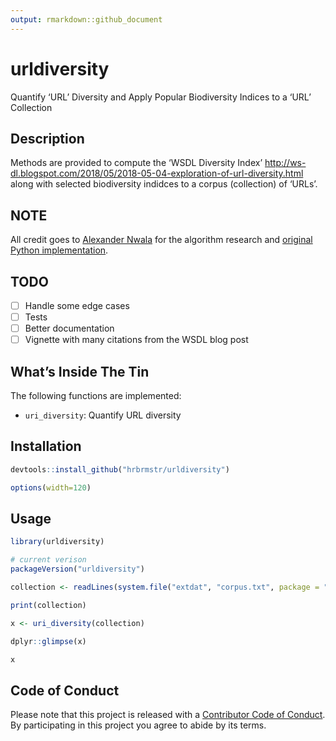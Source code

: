 ```yaml
---
output: rmarkdown::github_document
---
```


# urldiversity

Quantify 'URL' Diversity and Apply Popular Biodiversity Indices to a 'URL' Collection

## Description

Methods are provided to compute the 'WSDL Diversity Index' <http://ws-dl.blogspot.com/2018/05/2018-05-04-exploration-of-url-diversity.html> 
along with selected biodiversity indidces to a corpus (collection) of 'URLs'.

## NOTE

All credit goes to [Alexander Nwala](http://www.cs.odu.edu/~anwala/) for the algorithm research and [original Python implementation](https://github.com/anwala/url-diversity).
   
## TODO

- [ ] Handle some edge cases
- [ ] Tests
- [ ] Better documentation
- [ ] Vignette with many citations from the WSDL blog post

## What's Inside The Tin

The following functions are implemented:

- `uri_diversity`:	Quantify URL diversity

## Installation

```r
devtools::install_github("hrbrmstr/urldiversity")
```

```r
options(width=120)
```

## Usage

```r
library(urldiversity)

# current verison
packageVersion("urldiversity")

```

```r
collection <- readLines(system.file("extdat", "corpus.txt", package = "urldiversity"))

print(collection)

x <- uri_diversity(collection)

dplyr::glimpse(x)

x
```

## Code of Conduct

Please note that this project is released with a [Contributor Code of Conduct](CONDUCT.md). By participating in this project you agree to abide by its terms.